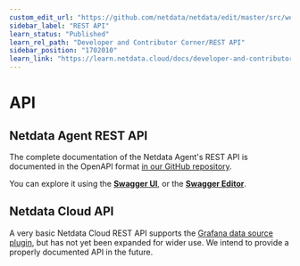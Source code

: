```yaml
---
custom_edit_url: "https://github.com/netdata/netdata/edit/master/src/web/api/README.md"
sidebar_label: "REST API"
learn_status: "Published"
learn_rel_path: "Developer and Contributor Corner/REST API"
sidebar_position: "1702010"
learn_link: "https://learn.netdata.cloud/docs/developer-and-contributor-corner/rest-api/rest-api"
---
```


# API

## Netdata Agent REST API

The complete documentation of the Netdata Agent's REST API is documented in the OpenAPI format [in our GitHub repository](https://raw.githubusercontent.com/netdata/netdata/master/src/web/api/netdata-swagger.yaml). 

You can explore it using the **[Swagger UI](https://learn.netdata.cloud/api)**, or the **[Swagger Editor](https://editor.swagger.io/?url=https://raw.githubusercontent.com/netdata/netdata/master/src/web/api/netdata-swagger.yaml)**.

## Netdata Cloud API

A very basic Netdata Cloud REST API supports the [Grafana data source plugin](/docs/dashboards-and-charts/grafana-plugin), 
but has not yet been expanded for wider use. We intend to provide a properly documented API in the future.
